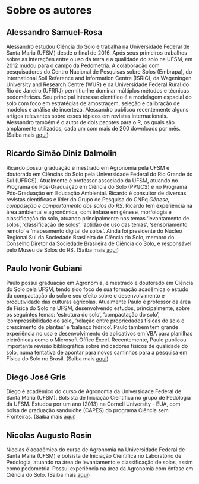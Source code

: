 # Sobre os autores {-}

## Alessandro Samuel-Rosa {-}

Alessandro estudou Ciência do Solo e trabalha na Universidade Federal de Santa Maria (UFSM) desde o final de 
2016. Após seus primeiros trabalhos sobre as interações entre o uso da terra e a qualidade do solo na UFSM, em
2012 mudou para o campo da Pedometria. A colaboração com pesquisadores do Centro Nacional de Pesquisas sobre
Solos (Embrapa), do International Soil Reference and Information Centre (ISRIC), da Wageningen University and
Research Centre (WUR) e da Universidade Federal Rural do Rio de Janeiro (UFRRJ) permitiu-lhe dominar múltiplos
métodos e técnicas pedométricas. Seu principal interesse científico é a modelagem espacial do solo com foco em
estratégias de amostragem, seleção e calibração de modelos e análise de incerteza. Alessandro publicou 
recentemente alguns artigos relevantes sobre esses tópicos em revistas internacionais. Alessandro também é o
autor de dois pacotes para o R, os quais são amplamente utilizados, cada um com mais de 200 downloads por mês.
(Saiba mais [aqui](http://lattes.cnpq.br/1609751519717461))

## Ricardo Simão Diniz Dalmolin {-}

Ricardo possui graduação e mestrado em Agronomia pela UFSM e doutorado em Ciências do Solo pela Universidade
Federal do Rio Grande do Sul (UFRGS). Atualmente é professor associado da UFSM, atuando no Programa de
Pós-Graduação em Ciência do Solo (PPGCS) e no Programa Pós-Graduação em Educação Ambiental. Ricardo é 
consultor de diversas revistas científicas e líder do Grupo de Pesquisa do CNPq *Gênese, composição e
comportamento dos solos do RS*. Ricardo tem experiência na área ambiental e agronômica, com ênfase em gênese, 
morfologia e classificação do solo, atuando principalmente nos temas 'levantamento de solos', 'classificação 
de solos', 'aptidão de uso das terras', 'sensoriamento remoto' e 'mapeamento digital de solos'. Ainda foi 
presidente do Núcleo Regional Sul da Sociedade Brasileira de Ciência do Solo, membro do Conselho Diretor da
Sociedade Brasileira de Ciência do Solo, e responsável pelo Museu de Solos do RS. (Saiba mais 
[aqui](http://lattes.cnpq.br/3735884911693854))

## Paulo Ivonir Gubiani {-}

Paulo possui graduação em Agronomia, e mestrado e doutorado em Ciência do Solo pela UFSM, tendo sido foco de
sua formação acadêmica o estudo da compactação do solo e seu efeito sobre o desenvolvimento e produtividade 
das culturas agrícolas. Atualmente Paulo é professor da área de Física do Solo na UFSM, desenvolvendo estudos, 
principalmente, sobre os seguintes temas: 'estrutura do solo', 'compactação do solo', 'compressibilidade do
solo', 'relação entre propriedades físicas do solo e crescimento de plantas' e 'balanço hídrico'. Paulo também
tem grande experiência no uso e desenvolvimento de aplicativos em VBA para planilhas eletrônicas como o 
Microsoft Office Excel. Recentemente, Paulo publicou importante revisão bibliográfica sobre indicadores 
físicos de qualidade do solo, numa tentativa de apontar para novos caminhos para a pesquisa em Física do Solo
no Brasil. (Saiba mais [aqui](http://lattes.cnpq.br/7251203817503318))

## Diego José Gris {-}

Diego é acadêmico do curso de Agronomia da Universidade Federal de Santa Maria (UFSM). Bolsista de Iniciação
Científica no grupo de Pedologia da UFSM. Estudou por um ano (2013) na Cornell University - EUA, com bolsa de
graduação sanduíche (CAPES) do programa Ciência sem Fronteiras. 
(Saiba mais [aqui](http://lattes.cnpq.br/0248016063663067))

## Nicolas Augusto Rosin {-}

Nícolas é acadêmico do curso de Agronomia na Universidade Federal de Santa Maria (UFSM) e bolsista de 
Iniciação Científica no Laboratório de Pedologia, atuando na área de levantamento e classificação de solos, 
assim como pedometria. Possui experiência na área da Agronomia com ênfase em Ciência do Solo.
(Saiba mais [aqui](http://lattes.cnpq.br/8013808194359269))
